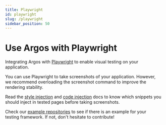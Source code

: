 ```yaml
---
title: Playwright
id: playwright
slug: /playwright
sidebar_position: 50
---
```


# Use Argos with Playwright

Integrating Argos with [Playwright](https://playwright.dev/) to enable visual testing on your application.

You can use Playwright to take screenshots of your application. However, we recommend overloading the screenshot command to improve the rendering stability.

Read the [style injection](/style-injection) and [code injection](/code-injection) docs to know which snippets you should inject in tested pages before taking screenshots.

Check our [example repositories](https://github.com/argos-ci/argos/tree/main/examples) to see if there is an example for your testing framework. If not, don't hesitate to contribute!
